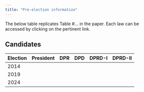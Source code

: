 ```yaml
---
title: "Pre-election information"
---
```


The below table replicates Table #... in the paper. Each law can be accessed by clicking on the pertinent link.

## Candidates

| Election | President | DPR | DPD | DPRD-I | DPRD-II |
|----------|-----------|-----|-----|--------|---------|
| 2014     |           |     |     |        |         |
| 2019     |           |     |     |        |         |
| 2024     |           |     |     |        |         |
